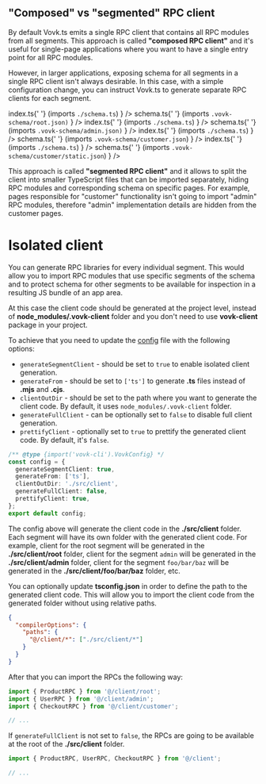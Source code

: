 
## "Composed" vs "segmented" RPC client

By default Vovk.ts emits a single RPC client that contains all RPC modules from all segments. This approach is called **"composed RPC client"** and it's useful for single-page applications where you want to have a single entry point for all RPC modules.

However, in larger applications, exposing schema for all segments in a single RPC client isn't always desirable. In this case, with a simple configuration change, you can instruct Vovk.ts to generate separate RPC clients for each segment.

<FileTree>
  <FileTree.Folder name="app/client" defaultOpen>
    <FileTree.Folder name="root" defaultOpen>
      <FileTree.File
        name={
          <span>
            index.ts{' '}
            <span className="text-gray-500">
              (imports <code>./schema.ts</code>)
            </span>
          </span>
        }
      />
      <FileTree.File
        name={
          <span>
            schema.ts{' '}
            <span className="text-gray-500">
              (imports <code>.vovk-schema/root.json)</code>
            </span>
          </span>
        }
      />
    </FileTree.Folder>
    <FileTree.Folder name="admin" defaultOpen>
      <FileTree.File
        name={
          <span>
            index.ts{' '}
            <span className="text-gray-500">
              (imports <code>./schema.ts</code>)
            </span>
          </span>
        }
      />
      <FileTree.File
        name={
          <span>
            schema.ts{' '}
            <span className="text-gray-500">
              (imports <code>.vovk-schema/admin.json)</code>
            </span>
          </span>
        }
      />
    </FileTree.Folder>
    <FileTree.Folder name="customer" defaultOpen>
      <FileTree.File
        name={
          <span>
            index.ts{' '}
            <span className="text-gray-500">
              (imports <code>./schema.ts</code>)
            </span>
          </span>
        }
      />
      <FileTree.File
        name={
          <span>
            schema.ts{' '}
            <span className="text-gray-500">
              (imports <code>.vovk-schema/customer.json</code>)
            </span>
          </span>
        }
      />
      <FileTree.Folder name="static" defaultOpen>
        <FileTree.File
          name={
            <span>
              index.ts{' '}
              <span className="text-gray-500">
                (imports <code>./schema.ts</code>)
              </span>
            </span>
          }
        />
        <FileTree.File
          name={
            <span>
              schema.ts{' '}
              <span className="text-gray-500">
                (imports <code>.vovk-schema/customer/static.json</code>)
              </span>
            </span>
          }
        />
      </FileTree.Folder>
    </FileTree.Folder>
  </FileTree.Folder>
</FileTree>

This approach is called **"segmented RPC client"** and it allows to split the client into smaller TypeScript files that can be imported separately, hiding RPC modules and corresponding schema on specific pages. For example, pages responsible for "customer" functionality isn't going to import "admin" RPC modules, therefore "admin" implementation details are hidden from the customer pages.



# Isolated client

You can generate RPC libraries for every individual segment. This would allow you to import RPC modules that use specific segments of the schema and to protect schema for other segments to be available for inspection in a resulting JS bundle of an app area.

At this case the client code should be generated at the project level, instead of **node_modules/.vovk-client** folder and you don't need to use **vovk-client** package in your project.

To achieve that you need to update the [config](/config) file with the following options:

- `generateSegmentClient` - should be set to `true` to enable isolated client generation.
- `generateFrom` - should be set to `['ts']` to generate **.ts** files instead of **.mjs** and **.cjs**.
- `clientOutDir` - should be set to the path where you want to generate the client code. By default, it uses `node_modules/.vovk-client` folder.
- `generateFullClient` - can be optionally set to `false` to disable full client generation.
- `prettifyClient` - optionally set to `true` to prettify the generated client code. By default, it's `false`.

```ts filename="vovk.config.mjs"
/** @type {import('vovk-cli').VovkConfig} */
const config = {
  generateSegmentClient: true,
  generateFrom: ['ts'],
  clientOutDir: './src/client',
  generateFullClient: false,
  prettifyClient: true,
};
export default config;
```

The config above will generate the client code in the **./src/client** folder. Each segment will have its own folder with the generated client code. For example, client for the root segment will be generated in the **./src/client/root** folder, client for the segment `admin` will be generated in the **./src/client/admin** folder, client for the segment `foo/bar/baz` will be generated in the **./src/client/foo/bar/baz** folder, etc.

You can optionally update **tsconfig.json** in order to define the path to the generated client code. This will allow you to import the client code from the generated folder without using relative paths.

```json filename="tsconfig.json" {4}
{
  "compilerOptions": {
    "paths": {
      "@/client/*": ["./src/client/*"]
    }
  }
}
```

After that you can import the RPCs the following way:

```ts
import { ProductRPC } from '@/client/root';
import { UserRPC } from '@/client/admin';
import { CheckoutRPC } from '@/client/customer';

// ...
```

If `generateFullClient` is not set to `false`, the RPCs are going to be available at the root of the **./src/client** folder.

```ts
import { ProductRPC, UserRPC, CheckoutRPC } from '@/client';

// ...
```

